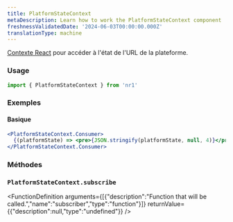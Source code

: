 ```yaml
---
title: PlatformStateContext
metaDescription: Learn how to work the PlatformStateContext component
freshnessValidatedDate: '2024-06-03T00:00:00.000Z'
translationType: machine
---
```


[Contexte React](https://reactjs.org/docs/context.html#when-to-use-context) pour accéder à l&apos;état de l&apos;URL de la plateforme.

### Usage

```jsx
import { PlatformStateContext } from 'nr1'
```

### Exemples

#### Basique

```jsx
<PlatformStateContext.Consumer>
  {(platformState) => <pre>{JSON.stringify(platformState, null, 4)}</pre>}
</PlatformStateContext.Consumer>
```

### Méthodes

### `PlatformStateContext.subscribe`

<FunctionDefinition arguments={[{"description":"Function that will be called.","name":"subscriber","type":"function"}]} returnValue={{"description":null,"type":"undefined"}} />